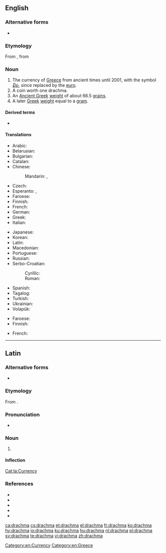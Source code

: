 ==English==
{{wikipedia|Greek drachma}}

===Alternative forms===
* {{l|en|drachm}}

===Etymology===
From {{etyl|grc|en}} {{m|grc|δραχμή||a drachma}}, from {{m|grc|δράσσομαι||to grasp, seize}}

===Noun===
{{en-noun|s|drachmae|drachmai}}

# The currency of [[Greece]] from ancient times until 2001, with the symbol [[₯]], since replaced by the [[euro]].
# A coin worth one drachma.
# An [[Ancient Greek]] [[weight]] of about 66.5 [[grain]]s.
# A later [[Greek]] [[weight]] equal to a [[gram]].

====Derived terms====
* {{l|en|new drachma}}

====Translations====
{{trans-top|currency}}
* Arabic: {{t|ar|دِرَاخْمَا|f}}
* Belarusian: {{t|be|драхма|f|tr=dráxma|sc=Cyrl}}
* Bulgarian: {{t|bg|драхма|f|tr=dráhma|sc=Cyrl}}
* Catalan: {{t+|ca|dracma|f}}
* Chinese:
*: Mandarin: {{t|cmn|德拉克馬|sc=Hani}}, {{t+|cmn|德拉克马|tr=délākèmǎ|sc=Hani}}
* Czech: {{t+|cs|drachma|f}}
* Esperanto: {{t|eo|draĥmo}}, {{t|eo|drakmo}}
* Faroese: {{t|fo|drakma|f}}
* Finnish: {{t+|fi|drakma}}
* French: {{t+|fr|drachme|f}}
* German: {{t+|de|Drachme|f}}
* Greek: {{t+|el|δραχμή|f}}
* Italian: {{t+|it|dracma|f}}
{{trans-mid}}
* Japanese: {{t|ja|ドラクマ|tr=dorakuma|sc=Jpan}}
* Korean: {{t|ko|드라크마|sc=Kore}}
* Latin: {{t|la|drachma|f}}
* Macedonian: {{t|mk|драхма|f|tr=dráhma}}
* Portuguese: {{t+|pt|dracma|f}}
* Russian: {{t+|ru|дра́хма|f}}
* Serbo-Croatian:
*: Cyrillic: {{t|sh|драхма|f}}
*: Roman: {{t+|sh|drahma|f}}
* Spanish: {{t+|es|dracma|f}}
* Tagalog: {{t|tl|drakma}}
* Turkish: {{t+|tr|drahmi}}
* Ukrainian: {{t+|uk|драхма|f|tr=dráxma|sc=Cyrl}}
* Volapük: {{t+|vo|dragmad}}
{{trans-bottom}}

{{trans-top|coin}}
* Faroese: {{t|fo|drakma|f}}
* Finnish: {{t+|fi|drakma}}
{{trans-mid}}
* French: {{t+|fr|drachme|f}}
{{trans-bottom}}

[[Category:en:Currency]]
[[Category:en:Greece]]

----

==Latin==

===Alternative forms===
* {{l|la|drachuma}}

===Etymology===
From {{der|la|grc|δραχμή}}.

===Pronunciation===
* {{la-IPA|drachma}}

===Noun===
{{la-noun|drachma||drachmae|f|first}}

# {{l|en|drachma}} {{gloss|Ancient Greek coin, one hundredth of a {{l|la|mina}}}}

====Inflection====
{{la-decl-1st|drachm}}

[[Cat:la:Currency]]

===References===
* {{R:L&S}}
* {{R:Elementary Lewis}}
* {{R:Gaffiot}}
* {{R:Peck}}
* {{R:Smith's Antiquities}}

[[ca:drachma]]
[[cs:drachma]]
[[et:drachma]]
[[el:drachma]]
[[fr:drachma]]
[[ko:drachma]]
[[hy:drachma]]
[[io:drachma]]
[[ku:drachma]]
[[hu:drachma]]
[[nl:drachma]]
[[pl:drachma]]
[[sv:drachma]]
[[te:drachma]]
[[vi:drachma]]
[[zh:drachma]]
